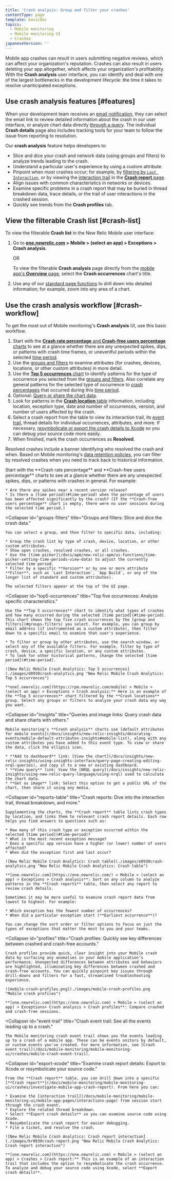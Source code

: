 ```yaml
---
title: 'Crash analysis: Group and filter your crashes'
contentType: page
template: basicDoc
topics:
  - Mobile monitoring
  - Mobile monitoring UI
  - Crashes
japaneseVersion: ''
---
```


Mobile app crashes can result in users submitting negative reviews, which can affect your organization's reputation. Crashes can also result in users deleting your app altogether, which affects your organization's profitability. With the **Crash analysis** user interface, you can identify and deal with one of the largest bottlenecks in the development lifecycle: the time it takes to resolve unanticipated exceptions.

## Use crash analysis features [#features]

When your development team receives an [email notification](/docs/mobile-monitoring/mobile-monitoring-ui/crashes/receive-crash-notifications-email), they can select the email link to review detailed information about the crash in our user interface, or analyze chart data directly [through a query](docs/query-your-data/explore-query-data/explore-data/introduction-querying-new-relic-data). The individual **Crash details** page also includes tracking tools for your team to follow the issue from reporting to resolution.

Our **crash analysis** feature helps developers to:

* Slice and dice your crash and network data (using groups and filters) to analyze trends leading to the crash.
* Understand a particular user's experience by using a custom attribute.
* Pinpoint when most crashes occur; for example, by [filtering by `Last Interaction`](#groups-filters), or by viewing the [interaction trail](#export-xcode) in the [**Crash report** page](/docs/mobile-monitoring/mobile-monitoring-ui/crashes/investigate-mobile-app-crash-report).
* Align issues with common characteristics in networks or devices.
* Examine specific problems in a crash report that may be buried in thread breakdown data, trace details, or the trail of user interactions in the crashed session.
* Quickly see trends from the **Crash profiles** tab.

## View the filterable Crash list [#crash-list]

To view the filterable **Crash list** in the New Relic Mobile user interface:

1. Go to **[one.newrelic.com](https://one.newrelic.com) > Mobile > (select an app) > Exceptions > Crash analysis**.

   OR

   To view the filterable **Crash analysis** page directly from the [mobile app's **Overview** page](/docs/mobile-monitoring-ui/mobile-apps-dashboard), select the **Crash occurrences** chart's title.
2. Use any of our [standard page functions](/docs/data-analysis/user-interface-functions/view-your-data/standard-page-functions) to drill down into detailed information; for example, zoom into any area of a chart.

## Use the crash analysis workflow [#crash-workflow]

To get the most out of Mobile monitoring's **Crash analysis** UI, use this basic workflow.

1. Start with the [**Crash rate percentage** and **Crash-free users percentage** charts](#percentage-charts) to see at a glance whether there are any unexpected spikes, dips, or patterns with crash time frames, or uneventful periods within the selected [time period](#time-period).
2. Use the [groups and filters](#groups-filters) to examine attributes (for crashes, devices, locations, or other custom attributes) in more detail.
3. Use the [**Top 5 occurrences** chart](#top5-occurrences) to identify patterns for the type of occurrence you selected from the [groups and filters](#groups-filters). Also correlate any general patterns for the selected type of occurrence to [crash percentages](#percentage-charts) that occurred during this [time period](#time-period).
4. Optional: [Query or share the chart data](#insights).
5. Look for patterns in the [**Crash location** table](#reports-table) information, including location, exception type, date and number of occurrences, version, and number of users affected by the crash.
6. Select a crash report from the table to view its interaction trail, its [event trail](/docs/mobile-monitoring/mobile-monitoring-ui/crashes/mobile-crash-event-trail), thread details for individual occurrences, attributes, and more. If necessary, [resymbolicate or export the crash details to Xcode](#export-xcode) so you can debug your source code more easily.
7. When finished, mark the crash occurrences as **Resolved**.

Resolved crashes include a banner identifying who resolved the crash and when. Based on Mobile monitoring's [data retention policies](/docs/accounts-partnerships/accounts/account-billing-usage/data-retention#product-mobile), you can filter by resolved crashes when you need to track back to historical information.

<CollapserGroup>
  <Collapser
    id="percentage-charts"
    title="Crash percentages charts: See patterns immediately."
  >
    Start with the **Crash rate percentage** and **Crash-free users percentage** charts to see at a glance whether there are any unexpected spikes, dips, or patterns with crashes in general. For example:

    * Are there any spikes near a recent version release?
    * Is there a [time period](#time-period) when the percentage of users has been affected significantly by the crash? (If the **Crash-free users percentage** chart is empty, there were no user sessions during the selected time period.)
  </Collapser>

  <Collapser
    id="groups-filters"
    title="Groups and filters: Slice and dice the crash data."
  >
    You can select a group, and then filter to specific data, including:

    * Group the crash list by type of crash, device, location, or other custom attributes.
    * Show open crashes, resolved crashes, or all crashes.
    * Use the [time picker](/docs/apm/new-relic-apm/ui-functions/time-picker-setting-time-periods-view-data) to adjust the currently selected time period.
    * Filter by a specific **Version** or by one or more attribute **Filter**, such as `Last Interaction`, `App Build`, or any of the longer list of standard and custom attributes).

    The selected filters appear at the top of the UI page.
  </Collapser>

  <Collapser
    id="top5-occurrences"
    title="Top five occurrences: Analyze specific characteristics."
  >
    Use the **Top 5 occurrences** chart to identify what types of crashes and how many occurred during the selected [time period](#time-period). This chart shows the top five crash occurrences by the [group and filters](#groups-filters) you select. For example, you can group by email address (if instrumented as a custom attribute), then filter down to a specific email to examine that user's experience.

    * To filter or group by other attributes, use the search window, or select any of the available filters. For example, filter by type of crash, device, a specific location, or any custom attributes.
    * To look for other historical patterns, change the selected [time period](#time-period).

    ![New Relic Mobile Crash Analytics: Top 5 occurrences](./images/d0930crash-analytics.png "New Relic Mobile Crash Analytics: Top 5 occurrences")

    **one[.newrelic.com](https://rpm.newrelic.com/mobile) > Mobile > (select an app) > Exceptions > Crash analysis:** Here is an example of the **Top 5 occurrences** chart filtered by the **Crash locations** group. Select any groups or filters to analyze your crash data any way you want.
  </Collapser>

  <Collapser
    id="insights"
    title="Queries and image links: Query crash data and share charts with others."
  >
    Mobile monitoring's **Crash analysis** charts use [default attributes for mobile events](/docs/insights/new-relic-insights/decorating-events/mobile-default-attributes-insights#mobile-list), along with any custom attributes you have added to this event type. To view or share the data, click the ellipsis icon.

    * **Add to dashboard** link: [View the chart](/docs/insights/new-relic-insights/using-insights-interface/query-page-creating-editing-nrql-queries), and copy it to a new or existing dashboard.
    * **View query** link: View the [NRQL query](/docs/insights/new-relic-insights/using-new-relic-query-language/using-nrql) used to calculate the chart data.
    * **Get as image** link: Select this option to get a public URL of the chart, then share it using any media.
  </Collapser>

  <Collapser
    id="reports-table"
    title="Crash reports: Dive into the interaction trail, thread breakdown, and more."
  >
    Supplementing the charts, the **Crash report** table lists crash types by location, and links them to relevant crash report details. Each row helps you find answers to questions such as:

    * How many of this crash type or exception occurred within the selected [time period](#time-period)?
    * What is the most recent exception message?
    * Does a specific app version have a higher (or lower) number of users affected?
    * When did the exception first and last occur?

    ![New Relic Mobile Crash Analytics: Crash table](./images/e0930crash-analytics.png "New Relic Mobile Crash Analytics: Crash table")

    **[one.newrelic.com](https://one.newrelic.com/) > Mobile > (select an app) > Exceptions > Crash analysis**: Sort on any column to analyze patterns in the **Crash reports** table, then select any report to review crash details.

    Sometimes it may be more useful to examine crash report data from lowest to highest. For example:

    * Which exception has the fewest number of occurrences?
    * When did a particular exception start (**Earliest occurrence**)?

    You can change the sort order or filter options to focus on just the types of exceptions that matter the most to you and your teams.
  </Collapser>

  <Collapser
    id="profiles"
    title="Crash profiles: Quickly see key differences between crashed and crash-free accounts."
  >
    Crash profiles provide quick, clear insight into your Mobile crash data by surfacing any anomalies in your mobile application’s performance. Unexpected differences between attributes and behaviors are highlighted, illuminating key differences between crashed and crash-free accounts. You can quickly pinpoint key issues through drill-downs and filters for a fast, streamlined troubleshooting experience.

    ![mobile-crash-profiles.png](./images/mobile-crash-profiles.png "Mobile crash profiles")

    **[one.newrelic.com](https://one.newrelic.com) > Mobile > (select an app) > Exceptions> Crash analysis > Crash profiles**: Compare crashed and crash-free sessions.
  </Collapser>

  <Collapser
    id="event-trail"
    title="Crash event trail: See all the events leading up to a crash."
  >
    The Mobile monitoring crash event trail shows you the events leading up to a crash of a mobile app. These can be events onitors by default, or custom events you've created. For more information, see [Crash event trail](/docs/mobile-monitoring/mobile-monitoring-ui/crashes/mobile-crash-event-trail).
  </Collapser>

  <Collapser
    id="export-xcode"
    title="Examine crash report details: Export to Xcode or resymbolicate your source code."
  >
    From the **Crash report** table, you can drill down into a specific [**Crash report**](/docs/mobile-monitoring/mobile-monitoring-ui/crashes/investigate-mobile-app-crash-report). From here you can:

    * Examine the [interaction trail](/docs/mobile-monitoring/mobile-monitoring-ui/mobile-app-pages/interactions-page) from session start through the crash event.
    * Explore the related thread breakdown.
    * Select **Export crash details** so you can examine source code using Xcode.
    * Resymbolicate the crash report for easier debugging.
    * File a ticket, and resolve the crash.

    ![New Relic Mobile Crash Analytics: Crash report interaction](./images/br0930crash-report.png "New Relic Mobile Crash Analytics: Crash report interaction")

    **[one.newrelic.com](https://one.newrelic.com) > Mobile > (select an app) > Crashes > Crash report:** This is an example of an interaction trail that includes the option to resymbolicate the crash occurrence. To analyze and debug your source code using Xcode, select **Export crash details**.
  </Collapser>
</CollapserGroup>
